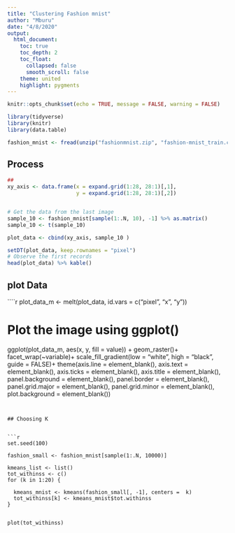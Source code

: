 ```yaml
---
title: "Clustering Fashion mnist"
author: "Mburu"
date: "4/8/2020"
output:
  html_document:
    toc: true
    toc_depth: 2
    toc_float:
      collapsed: false
      smooth_scroll: false
    theme: united
    highlight: pygments
---
```


```r
knitr::opts_chunk$set(echo = TRUE, message = FALSE, warning = FALSE)
```



```r
library(tidyverse)
library(knitr)
library(data.table)

fashion_mnist <- fread(unzip("fashionmnist.zip", "fashion-mnist_train.csv"))
```

## Process

```r
##
xy_axis <- data.frame(x = expand.grid(1:28, 28:1)[,1],
                      y = expand.grid(1:28, 28:1)[,2])


# Get the data from the last image
sample_10 <- fashion_mnist[sample(1:.N, 10), -1] %>% as.matrix()
sample_10 <- t(sample_10)

plot_data <- cbind(xy_axis, sample_10 )

setDT(plot_data, keep.rownames = "pixel")
# Observe the first records
head(plot_data) %>% kable()

```


## plot Data

````r
plot_data_m <- melt(plot_data, id.vars = c("pixel", "x", "y"))

# Plot the image using ggplot()
ggplot(plot_data_m, aes(x, y, fill = value)) +
    geom_raster()+
     facet_wrap(~variable)+
    scale_fill_gradient(low = "white",
                        high = "black", guide = FALSE)+
    theme(axis.line = element_blank(),
                  axis.text = element_blank(),
                  axis.ticks = element_blank(),
                  axis.title = element_blank(),
                  panel.background = element_blank(),
                  panel.border = element_blank(),
                  panel.grid.major = element_blank(),
                  panel.grid.minor = element_blank(),
                  plot.background = element_blank())
   
```


## Choosing K


```r
set.seed(100)

fashion_small <- fashion_mnist[sample(1:.N, 10000)]

kmeans_list <- list()
tot_withinss <- c()
for (k in 1:20) {
  
  kmeans_mnist <- kmeans(fashion_small[, -1], centers =  k)
  tot_withinss[k] <- kmeans_mnist$tot.withinss
}


plot(tot_withinss)

```

